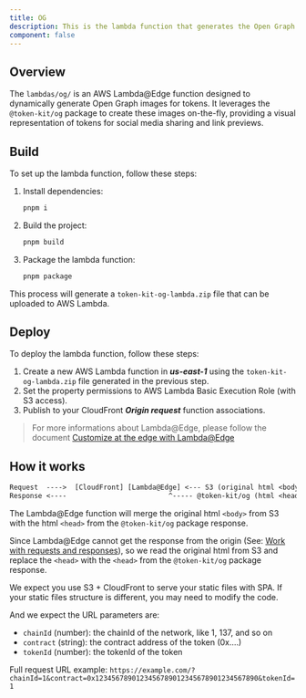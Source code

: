 ```yaml
---
title: OG
description: This is the lambda function that generates the Open Graph image for the token.
component: false
---
```


## Overview

The `lambdas/og/` is an AWS Lambda@Edge function designed to dynamically generate Open Graph images for tokens. It leverages the `@token-kit/og` package to create these images on-the-fly, providing a visual representation of tokens for social media sharing and link previews.

## Build

To set up the lambda function, follow these steps:

1. Install dependencies:

   ```bash
   pnpm i
   ```

1. Build the project:

   ```bash
   pnpm build
   ```

1. Package the lambda function:

   ```bash
   pnpm package
   ```

This process will generate a `token-kit-og-lambda.zip` file that can be uploaded to AWS Lambda.

## Deploy

To deploy the lambda function, follow these steps:

1. Create a new AWS Lambda function in **_us-east-1_** using the `token-kit-og-lambda.zip` file generated in the previous step.
2. Set the property permissions to AWS Lambda Basic Execution Role (with S3 access).
3. Publish to your CloudFront **_Origin request_** function associations.

> For more informations about Lambda@Edge, please follow the document [Customize at the edge with Lambda@Edge](https://docs.aws.amazon.com/AmazonCloudFront/latest/DeveloperGuide/lambda-at-the-edge.html)

## How it works

```txt
Request  ---->  [CloudFront] [Lambda@Edge] <--- S3 (original html <body>)
Response <----                         ^----- @token-kit/og (html <head>)
```

The Lambda@Edge function will merge the original html `<body>` from S3 with the html `<head>` from the `@token-kit/og` package response.

Since Lambda@Edge cannot get the response from the origin (See: [Work with requests and responses](https://docs.aws.amazon.com/AmazonCloudFront/latest/DeveloperGuide/lambda-generating-http-responses.html)), so we read the original html from S3 and replace the `<head>` with the `<head>` from the `@token-kit/og` package response.

We expect you use S3 + CloudFront to serve your static files with SPA. If your static files structure is different, you may need to modify the code.

And we expect the URL parameters are:

- `chainId` (number): the chainId of the network, like 1, 137, and so on
- `contract` (string): the contract address of the token (0x....)
- `tokenId` (number): the tokenId of the token

Full request URL example: `https://example.com/?chainId=1&contract=0x1234567890123456789012345678901234567890&tokenId=1`
